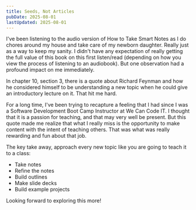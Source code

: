```yaml
---
title: Seeds, Not Articles
pubDate: 2025-08-01
lastUpdated: 2025-08-01
---
```


I've been listening to the audio version of How to Take Smart Notes as I do chores around my house and take care of my newborn daughter. Really just as a way to keep my sanity. I didn't have any expectation of really getting the full value of this book on this first listen/read (depending on how you view the process of listening to an audiobook). But one observation had a profound impact on me immediately.

In chapter 10, section 3, there is a quote about Richard Feynman and how he considered himself to be understanding a new topic when he could give an introductory lecture on it. That hit me hard.

For a long time, I've been trying to recapture a feeling that I had since I was a Software Development Boot Camp Instructor at We Can Code IT. I thought that it is a passion for teaching, and that may very well be present. But this quote made me realize that what I really miss is the opportunity to make content with the intent of teaching others. That was what was really rewarding and fun about that job.

The key take away, approach every new topic like you are going to teach it to a class:

- Take notes
- Refine the notes
- Build outlines
- Make slide decks
- Build example projects

Looking forward to exploring this more!